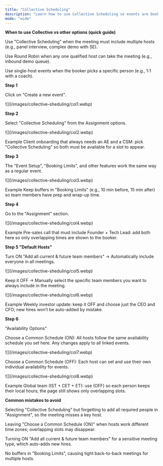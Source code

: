 ```yaml
---
title: "Collective Scheduling"
description: "Learn how to use Collective Scheduling so events are booked only when all selected team members are available."
mode: "wide"
---
```


**When to use Collective vs other options (quick guide)**

Use "Collective Scheduling" when the meeting must include multiple hosts (e.g., panel interview, complex demo with SE).

Use Round Robin when any one qualified host can take the meeting (e.g., inbound demo queue).

Use single-host events when the booker picks a specific person (e.g., 1:1 with a coach).

**Step 1**

Click on "Create a new event".

<Frame>
  ![](/images/collective-sheduling/col1.webp)
</Frame>

**Step 2**

Select "Collective Scheduling" from the Assignment options.

<Frame>
  ![](/images/collective-sheduling/col2.webp)
</Frame>

Example Client onboarding that always needs an AE and a CSM: pick "Collective Scheduling" so both must be available for a slot to appear.

**Step 3**

The "Event Setup", "Booking Limits", and other features work the same way as a regular event.

<Frame>
  ![](/images/collective-sheduling/col3.webp)
</Frame>

Example Keep buffers in "Booking Limits" (e.g., 10 min before, 15 min after) so team members have prep and wrap-up time. 

**Step 4**

Go to the "Assignment" section.

<Frame>
  ![](/images/collective-sheduling/col4.webp)
</Frame>

Example Pre-sales call that must include Founder + Tech Lead: add both here so only overlapping times are shown to the booker.

**Step 5 "Default Hosts"**

Turn ON "Add all current & future team members" → Automatically include everyone in all meetings.

<Frame>
  ![](/images/collective-sheduling/col5.webp)
</Frame>

Keep it OFF → Manually select the specific team members you want to always include in the meeting.

<Frame>
  ![](/images/collective-sheduling/col6.webp)
</Frame>

Example Weekly investor update: keep it OFF and choose just the CEO and CFO; new hires won’t be auto-added by mistake. 

**Step 6**

 "Availability Options"

Choose a Common Schedule (ON): All hosts follow the same availability schedule you set here. Any changes apply to all linked events.

<Frame>
  ![](/images/collective-sheduling/col7.webp)
</Frame>

Choose a Common Schedule (OFF): Each host can set and use their own individual availability for events.

<Frame>
  ![](/images/collective-sheduling/col8.webp)
</Frame>

Example Global team (IST + CET + ET): use (OFF) so each person keeps their local hours; the page still shows only overlapping slots.

**Common mistakes to avoid**

Selecting "Collective Scheduling" but forgetting to add all required people in "Assignment", so the meeting misses a key host.

Leaving "Choose a Common Schedule (ON)" when hosts work different time zones; overlapping slots may disappear.

Turning ON "Add all current & future team members" for a sensitive meeting type, which auto-adds new hires.

No buffers in "Booking Limits", causing tight back-to-back meetings for multiple hosts.